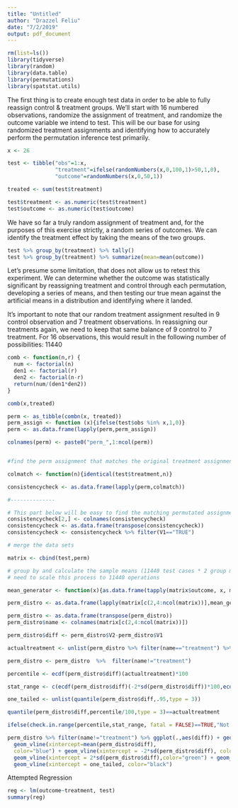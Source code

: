 ```yaml
---
title: "Untitled"
author: "Drazzel Feliu"
date: "7/2/2019"
output: pdf_document
---
```


```r
rm(list=ls())
library(tidyverse)
library(random)
library(data.table)
library(permutations)
library(spatstat.utils)
```

The first thing is to create enough test data in order to be able to fully reassign control & treatment groups. We'll start with 16 numbered observations, randomize the assignment of treatment, and randomize the outcome variable we intend to test. This will be our base for using randomized treatment assignments and identifying how to accurately perform the permutation inference test primarily.

```r
x <- 26

test <- tibble("obs"=1:x,
               "treatment"=ifelse(randomNumbers(x,0,100,1)>50,1,0),
               "outcome"=randomNumbers(x,0,50,1))

treated <- sum(test$treatment)

test$treatment <- as.numeric(test$treatment)
test$outcome <- as.numeric(test$outcome)
```

We have so far a truly random assignment of treatment and, for the purposes of this exercise strictly, a random series of outcomes. We can identify the treatment effect by taking the means of the two groups.

```r
test %>% group_by(treatment) %>% tally()
test %>% group_by(treatment) %>% summarize(mean=mean(outcome))
```

Let's presume some limitation, that does not allow us to retest this experiment. We can determine whether the outcome was statistically significant by reassigning treatment and control through each permutation, developing a series of means, and then testing our true mean against the artificial means in a distribution and identifying where it landed. 

It's important to note that our random treatment assignment resulted in 9 control observation and 7 treatment observations. In reassigning our treatments again, we need to keep that same balance of 9 control to 7 treatment. For 16 observations, this would result in the following number of possibilities: 11440

```r

comb <- function(n,r) {
  num <- factorial(n)
  den1 <- factorial(r)
  den2 <- factorial(n-r)
  return(num/(den1*den2))
}

comb(x,treated)
```


```r
perm <- as_tibble(combn(x, treated))
perm_assign <- function (x){ifelse(test$obs %in% x,1,0)}
perm <- as.data.frame(lapply(perm,perm_assign))

colnames(perm) <- paste0("perm_",1:ncol(perm))


#find the perm assignment that matches the original treatment assignment

colmatch <- function(n){identical(test$treatment,n)}

consistencycheck <- as.data.frame(lapply(perm,colmatch))

#--------------

# This part below will be easy to find the matching permutated assignment with the real assignment
consistencycheck[2,] <- colnames(consistencycheck)
consistencycheck <- as.data.frame(transpose(consistencycheck))
consistencycheck <- consistencycheck %>% filter(V1=="TRUE")
```

```r
# merge the data sets

matrix <- cbind(test,perm)

# group by and calculate the sample means (11440 test cases * 2 group means = 22880 observations)
# need to scale this process to 11440 operations

mean_generator <- function(x){as.data.frame(tapply(matrix$outcome, x, mean))}

perm_distro <- as.data.frame(lapply(matrix[c(2,4:ncol(matrix))],mean_generator))

perm_distro <- as.data.frame(transpose(perm_distro))
perm_distro$name <- colnames(matrix[c(2,4:ncol(matrix))])

perm_distro$diff <- perm_distro$V2-perm_distro$V1

actualtreatment <- unlist(perm_distro %>% filter(name=="treatment") %>% select(diff))

perm_distro <- perm_distro  %>%  filter(name!="treatment")
```

```r
percentile <- ecdf(perm_distro$diff)(actualtreatment)*100

stat_range <- c(ecdf(perm_distro$diff)(-2*sd(perm_distro$diff))*100,ecdf(perm_distro$diff)(2*sd(perm_distro$diff))*100)

one_tailed <- unlist(quantile(perm_distro$diff,.95,type = 3))

quantile(perm_distro$diff,percentile/100,type = 3)==actualtreatment

ifelse(check.in.range(percentile,stat_range, fatal = FALSE)==TRUE,"Not Significant","Significant")
```

```r
perm_distro %>% filter(name!="treatment") %>% ggplot(.,aes(diff)) + geom_histogram(bins=75) +
  geom_vline(xintercept=mean(perm_distro$diff),
  color="blue") + geom_vline(xintercept = -2*sd(perm_distro$diff), color="green") + 
  geom_vline(xintercept = 2*sd(perm_distro$diff),color="green") + geom_vline(xintercept = actualtreatment, linetype="dashed", color="red") + 
  geom_vline(xintercept = one_tailed, color="black")
```

Attempted Regression

```r
reg <- lm(outcome~treatment, test)
summary(reg)
```
